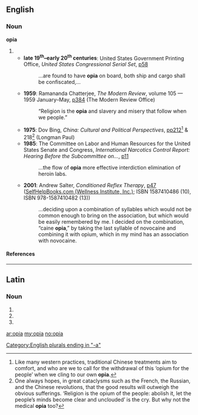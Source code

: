 ==English==

===Noun===
'''opia''' {{p}}

# {{plural of|[[opium#English|opium]]}}
#* <b>late 19<sup>th</sup>–early 20<sup>th</sup> centuries</b>: United States Government Printing Office, ''United States Congressional Serial Set'', [http://www.google.co.uk/books?id=HNIYAAAAIAAJ&q=opium+opia&dq=opium+opia&pgis=1 p58]
#*: …are found to have '''opia''' on board, both ship and cargo shall be confiscated,…
#* '''1959''': Ramananda Chatterjee, ''The Modern Review'', volume 105 — 1959 January–May, [http://www.google.co.uk/books?id=ZP0EAAAAMAAJ&q=opium+opia&dq=opium+opia&pgis=1 p384] (The Modern Review Office)
#*: “Religion is the '''opia''' and slavery and misery that follow when we people.”
#* '''1975''': Dov Bing, ''China: Cultural and Political Perspectives'', [http://www.google.co.uk/books?id=wSEhAAAAMAAJ&q=opium+opia&dq=opium+opia&pgis=1 pp212<ref>Like many western practices, traditional Chinese treatments aim to comfort, and who are we to call for the withdrawal of this ‘opium for the people’ when we cling to our own '''opia'''.</ref> & 218<ref>One always hopes, in great cataclysms such as the French, the Russian, and the Chinese revolutions, that the good results will outweigh the obvious sufferings. ‘Religion is the opium of the people: abolish it, let the people’s minds become clear and unclouded’ is the cry. But why not the medical '''opia''' too?</ref>] (Longman Paul)
#* '''1985''': The Committee on Labor and Human Resources for the United States Senate and Congress, ''International Narcotics Control Report: Hearing Before the Subcommittee on…'', [http://www.google.co.uk/books?id=O8YTAAAAIAAJ&dq=opium+opia p11]
#*: …the flow of '''opia''' more effective interdiction elimination of heroin labs.
#* '''2001''': Andrew Salter, ''Conditioned Reflex Therapy'', [http://www.google.co.uk/books?id=gymIzp7arLMC&pg=PA47&dq=opium+opia&sig=xa4vym_49brvZOnGJCS0qB58HiA p47] ([http://selfhelpbooks.com/ SelfHelpBooks.com (Wellness Institute, Inc.)]; ISBN 1587410486 (10), ISBN 978-1587410482 (13))
#*: …deciding upon a combination of syllables which would not be common enough to bring on the association, but which would be easily remembered by me. I decided on the combination, “caine '''opia''',” by taking the last syllable of novocaine and combining it with opium, which in my mind has an association with novocaine.

[[Category:English plurals ending in "-a"]]
====References====
<references/>
----
==Latin==

===Noun===
{{la-noun-form|opia}}

# {{inflection of|opium|opium|nom|p|lang=la}}
# {{inflection of|opium|opium|acc|p|lang=la}}
# {{inflection of|opium|opium|voc|p|lang=la}}
{{rfc-auto}}

[[ar:opia]]
[[my:opia]]
[[no:opia]]